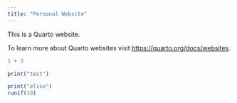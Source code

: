 ```yaml
---
title: "Personal Website"
---
```


This is a Quarto website.

To learn more about Quarto websites visit <https://quarto.org/docs/websites>.

```r
1 + 3
```
```r
print("test")
```

```r
print("elise")
runif(10)
```

